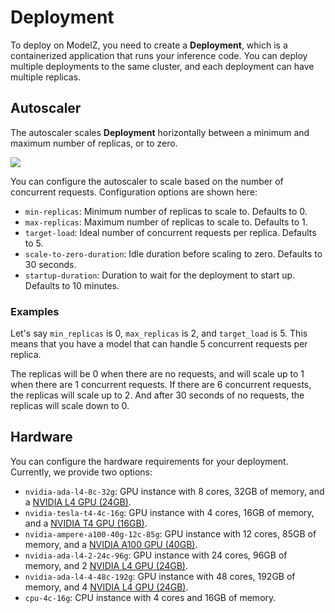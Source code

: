# Deployment

To deploy on ModelZ, you need to create a **Deployment**, which is a containerized application that runs your inference code. You can deploy multiple deployments to the same cluster, and each deployment can have multiple replicas.

## Autoscaler

The autoscaler scales **Deployment** horizontally between a minimum and maximum number of replicas, or to zero.

![](./images/autoscale.png)

You can configure the autoscaler to scale based on the number of concurrent requests. Configuration options are shown here:

- `min-replicas`: Minimum number of replicas to scale to. Defaults to 0.
- `max-replicas`: Maximum number of replicas to scale to. Defaults to 1.
- `target-load`: Ideal number of concurrent requests per replica. Defaults to 5.
- `scale-to-zero-duration`: Idle duration before scaling to zero. Defaults to 30 seconds.
- `startup-duration`: Duration to wait for the deployment to start up. Defaults to 10 minutes.

### Examples

Let's say `min_replicas` is 0, `max_replicas` is 2, and `target_load` is 5. This means that you have a model that can handle 5 concurrent requests per replica. 

The replicas will be 0 when there are no requests, and will scale up to 1 when there are 1 concurrent requests. If there are 6 concurrent requests, the replicas will scale up to 2. And after 30 seconds of no requests, the replicas will scale down to 0.

## Hardware

You can configure the hardware requirements for your deployment. Currently, we provide two options:

- `nvidia-ada-l4-8c-32g`: GPU instance with 8 cores, 32GB of memory, and a [NVIDIA L4 GPU (24GB)](https://www.nvidia.com/en-us/data-center/l4/).
- `nvidia-tesla-t4-4c-16g`: GPU instance with 4 cores, 16GB of memory, and a [NVIDIA T4 GPU (16GB)](https://www.nvidia.com/en-us/data-center/tesla-t4/).
- `nvidia-ampere-a100-40g-12c-85g`: GPU instance with 12 cores, 85GB of memory, and a [NVIDIA A100 GPU (40GB)](https://www.nvidia.com/en-us/data-center/a100/).
- `nvidia-ada-l4-2-24c-96g`: GPU instance with 24 cores, 96GB of memory, and 2 [NVIDIA L4 GPU (24GB)](https://www.nvidia.com/en-us/data-center/l4/).
- `nvidia-ada-l4-4-48c-192g`: GPU instance with 48 cores, 192GB of memory, and 4 [NVIDIA L4 GPU (24GB)](https://www.nvidia.com/en-us/data-center/l4/).
- `cpu-4c-16g`: CPU instance with 4 cores and 16GB of memory.
